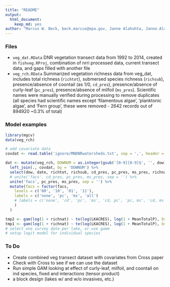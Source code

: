 ```yaml
---
title: "README"
output: 
  html_document:
    keep_md: yes
author: "Marcus W. Beck, beck.marcus@epa.gov, Janne Alahuhta, Janne.Alahuhta@oulu.fi"
---
```


### Files

* `veg_dat.RData` DNR vegetation transect data from 1992 to 2014, created in `fishveg.RProj`, combination of nrri processed data, current transect data, and gaps filled with another file
* `veg_rch.RData` Summarized vegetation richness data from veg_dat, includes total richness (`richtot`), submersed species richness (`richsub`), presence/absence of coontail (as 1/0, `cd_pres`), presence/absence of curly-leaf (`pc_pres`), presence/absence of milfoil (`ms_pres`). Scientific names were manually verified during processing to remove duplicates (all species had scientific names except 'filamentous algae', 'planktonic algae', and 'Fern group', these were removed - 2642 records out of 894920 ~0.3% of total)

### Model examples

```r
library(mgcv)
data(veg_rch)

# add covariate data
covdat <- read.table('ignore/MNDNRwatersheds.txt', sep = ',', header = T)

dat <- mutate(veg_rch, DOWNUM = as.integer(gsub('[0-9][0-9]$', '', dow))) %>% 
  left_join(., covdat, by = 'DOWNUM') %>% 
  select(dow, date, richtot, richsub, cd_pres, pc_pres, ms_pres, richnat, depthft, LKACRES, MeanTotalP, secchi, alkalinity) %>% 
  # unite('facs', cd_pres, pc_pres, ms_pres, sep = '') %>% 
  unite('facs', pc_pres, ms_pres, sep = '') %>% 
  mutate(facs = factor(facs, 
    levels = c('00', '10', '01', '11'), 
    labels = c('none', 'pc', 'ms', 'all')
    # labels = c('none', 'cd', 'pc', 'ms', 'cd, pc', 'pc, ms', 'cd, ms', 'all')
    )
  )

tmp2 <- gam(log(1 + richnat) ~ te(log(LKACRES), log(1 + MeanTotalP), by = facs, bs = c("tp", "tp")), data = dat)
tmp1 <- gam(log(1 + richnat) ~ te(log(LKACRES), log(1 + MeanTotalP), bs = c("tp", "tp")), data = dat)
# select one survey date per lake, or use gamm
# setup logit model for individual species


```



### To Do

* Create combined veg transect dataset with covariates from Cross paper
* Check with Cross to see if we can use the dataset
* Run simple GAM looking at effect of curly-leaf, milfoil, and coontail on ind species, fixed and interactions (tensor product)
* a block design (lakes w/ and w/o invasives, etc.)